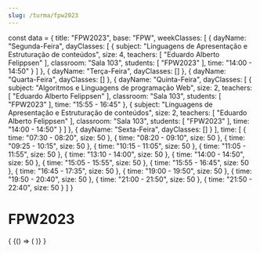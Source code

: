 ```yaml
---
slug: /turma/fpw2023
---
```

const data = {
  title: "FPW2023",
  base: "FPW",
  weekClasses: [
    {
      dayName: "Segunda-Feira",
      dayClasses: [
        {
          subject: "Linguagens de Apresentação e Estruturação de conteúdos",
          size: 4,
          teachers: [
            "Eduardo Alberto Felippsen"
          ],
          classroom: "Sala 103",
          students: [
            "FPW2023"
          ],
          time: "14:00 - 14:50"
        }
      ]
    },
    {
      dayName: "Terça-Feira",
      dayClasses: []
    },
    {
      dayName: "Quarta-Feira",
      dayClasses: []
    },
    {
      dayName: "Quinta-Feira",
      dayClasses: [
        {
          subject: "Algoritmos e Linguagens de programação Web",
          size: 2,
          teachers: [
            "Eduardo Alberto Felippsen"
          ],
          classroom: "Sala 103",
          students: [
            "FPW2023"
          ],
          time: "15:55 - 16:45"
        },
        {
          subject: "Linguagens de Apresentação e Estruturação de conteúdos",
          size: 2,
          teachers: [
            "Eduardo Alberto Felippsen"
          ],
          classroom: "Sala 103",
          students: [
            "FPW2023"
          ],
          time: "14:00 - 14:50"
        }
      ]
    },
    {
      dayName: "Sexta-Feira",
      dayClasses: []
    }
  ],
  time: [
    {
      time: "07:30 - 08:20",
      size: 50
    },
    {
      time: "08:20 - 09:10",
      size: 50
    },
    {
      time: "09:25 - 10:15",
      size: 50
    },
    {
      time: "10:15 - 11:05",
      size: 50
    },
    {
      time: "11:05 - 11:55",
      size: 50
    },
    {
      time: "13:10 - 14:00",
      size: 50
    },
    {
      time: "14:00 - 14:50",
      size: 50
    },
    {
      time: "15:05 - 15:55",
      size: 50
    },
    {
      time: "15:55 - 16:45",
      size: 50
    },
    {
      time: "16:45 - 17:35",
      size: 50
    },
    {
      time: "19:00 - 19:50",
      size: 50
    },
    {
      time: "19:50 - 20:40",
      size: 50
    },
    {
      time: "21:00 - 21:50",
      size: 50
    },
    {
      time: "21:50 - 22:40",
      size: 50
    }
  ]
}

# FPW2023

<div>
  {
    <BrowserOnly>
      {() => (
        <Grid
          title={data.title}
          weekClasses={data.weekClasses}
          time={data.time}
        />
      )}
    </BrowserOnly>
  }
</div>
